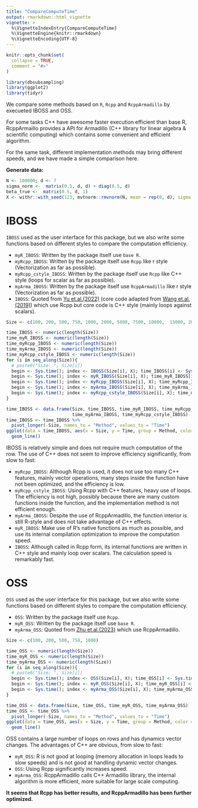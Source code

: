 ```yaml
---
title: "CompareComputeTime"
output: rmarkdown::html_vignette
vignette: >
  %\VignetteIndexEntry{CompareComputeTime}
  %\VignetteEngine{knitr::rmarkdown}
  %\VignetteEncoding{UTF-8}
---
```


```r
knitr::opts_chunk$set(
  collapse = TRUE,
  comment = "#>"
)
```

```r
library(dbsubsampling)
library(ggplot2)
library(tidyr)
```

We compare some methods based on `R`, `Rcpp` and `RcppArmadillo` by execueted IBOSS and OSS.

For some tasks C++ have awesome faster execution efficient than base R, RcppArmaillo provides a API for Armadillo (C++ library for linear algebra & scientific computing) which contains some convenient and efficient algorithm.

For the same task, different implementation methods may bring different speeds, and we have made a simple comparison here.

**Generate data:**
```r
N <- 100000; d <- 7
sigma_norm <-  matrix(0.5, d, d) + diag(0.5, d)
beta_true <-  matrix(0.5, d, 1)
X <- withr::with_seed(123, mvtnorm::rmvnorm(N, mean = rep(0, d), sigma = sigma_norm))
```

# IBOSS
`IBOSS` used as the user interface for this package, but we also write some functions based on different styles to compare the computation efficiency.

- `myR_IBOSS`: Written by the package itself use `base R`.
- `myRcpp_IBOSS`: Written by the package itself use `Rcpp` like r style (Vectorization as far as possible).
- `myRcpp_cstyle_IBOSS`:  Written by the package itself use `Rcpp` like C++ style (loops for scalar as far as possible).
- `myArma_IBOSS`: Written by the package itself use `RcppArmadillo` like r style (Vectorization as far as possible).
- `IBOSS`: Quoted from [Yu et.al.(2022)](https://www.tandfonline.com/doi/suppl/10.1080/01621459.2020.1773832?scroll=top) (core code adapted from [Wang et.al.(2019)](https://github.com/Ossifragus/IBOSS)) which use Rcpp but core code is C++ style (mainly loops against scalars).

```r
Size <- c(100, 200, 500, 750, 1000, 2000, 5000, 7500, 10000,  15000, 20000)

time_IBOSS <- numeric(length(Size))
time_myR_IBOSS <- numeric(length(Size))
time_myRcpp_IBOSS <- numeric(length(Size))
time_myArma_IBOSS <- numeric(length(Size))
time_myRcpp_cstyle_IBOSS <- numeric(length(Size))
for (i in seq_along(Size)){
  # paste0("Size: ", Size[i])
  begin <- Sys.time(); index <- IBOSS(Size[i], X); time_IBOSS[i] <- Sys.time() - begin;
  begin <- Sys.time(); index <- myR_IBOSS(Size[i], X); time_myR_IBOSS[i] <- Sys.time() - begin;
  begin <- Sys.time(); index <- myRcpp_IBOSS(Size[i], X); time_myRcpp_IBOSS[i] <- Sys.time() - begin;
  begin <- Sys.time(); index <- myArma_IBOSS(Size[i], X); time_myArma_IBOSS[i] <- Sys.time() - begin;
  begin <- Sys.time(); index <- myRcpp_cstyle_IBOSS(Size[i], X); time_myRcpp_cstyle_IBOSS[i] <- Sys.time() - begin;
}

time_IBOSS <- data.frame(Size, time_IBOSS, time_myR_IBOSS, time_myRcpp_IBOSS, 
                         time_myArma_IBOSS, time_myRcpp_cstyle_IBOSS)
time_IBOSS <- time_IBOSS %>% 
  pivot_longer(-Size, names_to = "Method", values_to = "Time")
ggplot(data = time_IBOSS, aes(x = Size, y = Time, group = Method, color = Method)) +
  geom_line()
```

IBOSS is relatively simple and does not require much computation of the row. The use of C++ does not seem to improve efficiency significantly, from slow to fast:

- `myRcpp_IBOSS`: Although Rcpp is used, it does not use too many C++ features, mainly vector operations, many steps inside the function have not been optimized, and the efficiency is low.
- `myRcpp_cstyle_IBOSS`: Using Rcpp with C++ features, heavy use of loops. The efficiency is not high, possibly because there are many custom functions inside the function, and the implementation method is not efficient enough.
- `myArma_IBOSS`: Despite the use of RcppArmadillo, the function interior is still R-style and does not take advantage of C++ effects.
- `myR_IBOSS`: Make use of R's native functions as much as possible, and use its internal compilation optimization to improve the computation speed.
- `IBOSS`: Although called in Rcpp form, its internal functions are written in C++ style and mainly loop over scalars. The calculation speed is remarkably fast.

# OSS
`OSS` used as the user interface for this package, but we also write some functions based on different styles to compare the computation efficiency.

- `OSS`: Written by the package itself use `Rcpp`.
- `myR_OSS`: Written by the package itself use `base R`.
- `myArma_OSS`:  Quoted from [Zhu et.al.(2023)](https://www.tandfonline.com/doi/suppl/10.1080/10618600.2023.2301093?scroll=top) which use RcppArmadillo.

```r
Size <- c(100, 200, 500, 750, 1000)

time_OSS <- numeric(length(Size))
time_myR_OSS <- numeric(length(Size))
time_myArma_OSS <- numeric(length(Size))
for (i in seq_along(Size)){
  # paste0("Size: ", Size[i])
  begin <- Sys.time(); index <- OSS(Size[i], X); time_OSS[i] <- Sys.time() - begin;
  begin <- Sys.time(); index <- myR_OSS(Size[i], X); time_myR_OSS[i] <- Sys.time() - begin;
  begin <- Sys.time(); index <- myArma_OSS(Size[i], X); time_myArma_OSS[i] <- Sys.time() - begin
}

time_OSS <- data.frame(Size, time_OSS, time_myR_OSS, time_myArma_OSS)
time_OSS <- time_OSS %>% 
  pivot_longer(-Size, names_to = "Method", values_to = "Time")
ggplot(data = time_OSS, aes(x = Size, y = Time, group = Method, color = Method)) +
  geom_line()
```

OSS contains a large number of loops on rows and has dynamics vector changes. The advantages of C++ are obvious, from slow to fast:

- `myR_OSS`: R is not good at looping (memory allocation in loops leads to slow speeds) and is not good at handling dynamic vector changes.
- `OSS`: Using Rcpp significantly increases speed.
- `myArma_OSS`: RcppArmadillo calls C++ Armadillo library, the internal algorithm is more efficient, more suitable for large scale computing.

**It seems that Rcpp has better results, and RcppArmadillo has been further optimized.**
